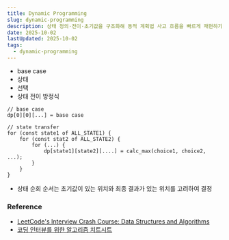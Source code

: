 ```yaml
---
title: Dynamic Programming   
slug: dynamic-programming
description: 상태 정의·전이·초기값을 구조화해 동적 계획법 사고 흐름을 빠르게 재현하기
date: 2025-10-02
lastUpdated: 2025-10-02
tags:
  - dynamic-programming
---
```



- base case
- 상태
- 선택
- 상태 전이 방정식

```
// base case
dp[0][0][...] = base case

// state transfer
for (const state1 of ALL_STATE1) {
    for (const stat2 of ALL_STATE2) {
        for (...) {
            dp[state1][state2][....] = calc_max(choice1, choice2, ...);
        }
    }
}
```

- 상태 순회 순서는 초기값이 있는 위치와 최종 결과가 있는 위치를 고려하여 결정

### Reference

- [LeetCode's Interview Crash Course: Data Structures and Algorithms](https://leetcode.com/explore/interview/card/leetcodes-interview-crash-course-data-structures-and-algorithms/?vacRef=problembanner)
- [코딩 인터뷰를 위한 알고리즘 치트시트](https://www.aladin.co.kr/shop/wproduct.aspx?ItemId=301923855&start=slayer)

